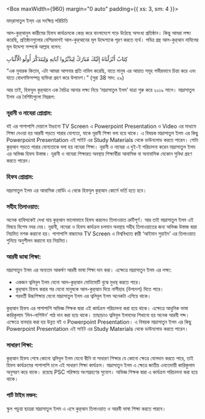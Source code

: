
<SEO pageTitle="পরিচিতি" />

<Box maxWidth={960} margin="0 auto" padding={{ xs: 3, sm: 4 }}>

<Text variant="h2" textAlign="center">
  মাদ্‌রাসাতুল ইল্‌ম এর সংক্ষিপ্ত পরিচিতি
</Text>
<Divider />

আল-কুর্‌আনুল কারীমের হিফয কার্যক্রমকে কেন্দ্র করে বাংলাদেশে গড়ে উঠেছে অসংখ্য প্রতিষ্ঠান। কিন্তু আমরা লক্ষ্য করেছি, প্রতিষ্ঠানগুলোর বেশিরভাগই আল-কুর্‌আনের মূল উদ্দেশ্যকে পূরণ করতে ব্যর্থ। পবিত্র গ্রন্থ আল-কুর্‌আন নাযিলের মূল উদ্দেশ্য সম্পর্কে আল্লাহ বলেন:

<Text textAlign="center" variant="h4">
  كِتَابٌ أَنْزَلْنَاهُ إِلَيْكَ مُبَارَكٌ لِيَدَّبَّرُوا آيَاتِهِ
  وَلِيَتَذَكَّرَ أُولُو الْأَلْبَابِ
</Text>

“এক মুবারক কিতাব, এটা আমরা আপনার প্রতি নাযিল করেছি, যাতে মানুষ এর আয়াত সমূহ গভীরভাবে চিন্তা করে এবং যাতে বোধশক্তিসম্পন্ন ব্যক্তিরা গ্ৰহণ করে উপদেশ।” (সুরা 38 সাদ: ২৯)

আর তাই, হিফযুল কুর্‌আনে এক বৈচিত্র আনার লক্ষ্য নিয়ে ‘মাদ্রাসাতুল ইলম’ যাত্রা শুরু করে ২০১৯ সালে। মাদ্রাসাতুল ইলম এর বৈশিষ্ট্যগুলো নিম্নরূপ:

### নূরানী ও নাযেরা প্রোগ্রাম:

বই এর পাশাপাশি দেয়ালে টাঙানো TV Screen এ Powerpoint Presentation ও Video এর মাধ্যমে
শিক্ষা দেওয়া হয় আরবী পড়তে পারার যোগ্যতা, যাকে নূরানী শিক্ষা বলা হয়ে থাকে। এ বিষয়ক মাদ্রাসাতুল ইলম এর কিছু Powerpoint Presentation এই সাইট এর Study Materials থেকে ডাউনলোড করতে পারেন।
গোটা কুর্‌আন পড়তে পারার যোগ্যতাকে বলা হয় নাযেরা শিক্ষা। নূরানী ও নাযেরা এ দুই-ই পরিচালনা করেন মাদ্রাসাতুল ইলম এর অভিজ্ঞ হিফয উস্তাজ।
নূরানী ও নাযেরা শিক্ষারত অবস্থায় শিক্ষার্থীরা আবাসিক বা অনাবাসিক যেকোন সুবিধা গ্রহণ করতে পারেন।

### হিফয প্রোগ্রাম:

মাদ্রাসাতুল ইলম এর আবাসিক বোর্ডিং এ থেকে হিফযুল কুর্‌আন কোর্সে ভর্তি হতে হবে।

### সহীহ তিলাওয়াত:

অনেক হাফিযকেই দেখা যায় কুর্‌আন ভালোভাবে হিফয করলেও তিলাওয়াত ত্রুটিপূর্ণ। আর তাই মাদ্রাসাতুল ইলম এই বিষয়ে বিশেষ নযর দেয়। নূরানী, নাযেরা ও হিফয কার্যক্রম চলমান অবস্থায় সহীহ তিলাওয়াতের জন্য অভিজ্ঞ উস্তাজ দ্বারা নিয়মিত মশক করানো হয়।
পাশাপাশি বাচ্চাদের TV Screen এ বিশ্ববিখ্যাত ক্বারী ‘আইমান সুয়াইদ’ এর তিলাওয়াত শুনিয়ে অনুশীলন করানো হয় নিয়মিত।

### আরবী ভাষা শিক্ষা:

মাদ্রাসাতুন ইলম এর অন্যতম আকর্ষণ আরবী ভাষা শিক্ষা দান করা। এক্ষেত্রে মাদ্রাসাতুন ইলম এর লক্ষ্য:

- একজন ত্বলিবুল ইলম যেনো আল-কুর্‌আন মোটামোটি বুঝে মুখস্থ করতে পারে।
- কুর্‌আন হিফয করার পর যেনো মানুষকে আল-কুর্‌আন দিয়ে নাসীহাহ (উপদেশ) দিতে পারে।
- পরবর্তী উচ্চশিক্ষায় যেনো মাদ্রাসাতুল ইলম এর ত্বলিবুল ইলম অনেকটা এগিয়ে থাকে।

কুর্‌আন হিফয এর পাশাপাশি অভিজ্ঞ শিক্ষক দ্বারা এই কার্যক্রম পরিচালনা করা হয়ে থাকে। এক্ষেত্রে আধুনিক ভাষা কারিকুলাম ‘লিন-নাশিঈন’ পাঠ দান করা হয়ে থাকে।
তাছাড়াও ত্বলিবুল ইলমদের শিখানো হয় অনেক আরবী শব্দ। এক্ষেত্রে ব্যবহার করা হয় উন্নত বই ও Powerpoint Presentation। এ বিষয়ক মাদ্রাসাতুন ইলম এর কিছু Powerpoint Presentation এই সাইট এর Study Materials থেকে ডাউনলোড করতে পারেন।

### সাধারণ শিক্ষা:

কুর্‌আন হিফয শেষে কোনো ত্বলিবুল ইলম যেনো দ্বীনি বা সাধারণ শিক্ষার যে কোনো ক্ষেত্রে যোগদান করতে পারে, তাই হিফয কার্যক্রমের পাশাপাশি চলে এই সাধারণ শিক্ষা কার্যক্রম। মাদ্রাসাতুন ইলম এ ক্ষেত্রে জাতীয় এবতেদায়ী কারিকুলাম অনুসরণ করে থাকে। রয়েছে PSC পরিক্ষায় অংশগ্রহণের সুযোগ। অভিজ্ঞ শিক্ষক দ্বারা এ কার্যক্রম পরিচালনা করা হয়ে থাকে।

### পার্ট টাইম মক্তব:

স্কুল পড়ুয়া ছাত্ররা মাদ্রাসাতুল ইলম এ এসে কুর্‌আন তিলাওয়াত ও আরবী ভাষা শিক্ষা করতে পারবে।

</Box>
